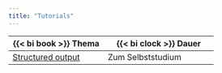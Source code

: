 ```yaml
---
title: "Tutorials"
---
```



| {{< bi book >}} Thema | {{< bi clock >}} Dauer |
|-------|--------|
| [Structured output](structured-output/index.ipynb) | Zum Selbststudium |

